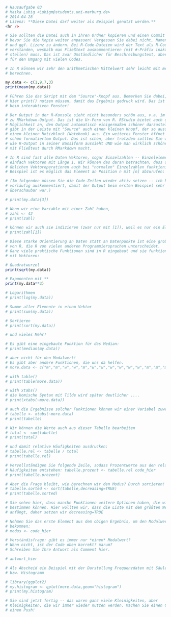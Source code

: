 
```r
# Hausaufgabe 03
# Maika Lubig <Lubigm@students.uni-marburg.de>
# 2014-04-28
# Lizenz: **Diese Datei darf weiter als Beispiel genutzt werden.**
<hr />

# Sie sollten die Datei auch in Ihren Ordner kopieren und einen Commit machen, 
# bevor Sie die Kopie weiter anpassen! Vergessen Sie dabei nicht, Namen, Datum
# und ggf. Lizenz zu ändern. Bei R-Code-Dateien wird der Text als R-Code
# verstanden, weshalb man Fließtext auskommentieren (mit #-Präfix inaktiv 
# stellen) muss. Das ist zwar Umständlicher für Beschreibungstext, aber schöner 
# für den Umgang mit vielen Codes.

# In R können wir sehr den arithmetischen Mittelwert sehr leicht mit mean()
# berechnen.

my.data <- c(1,9,7,3)
print(mean(my.data))

# Führen Sie das Skript mit dem "Source"-Knopf aus. Bemerken Sie dabei, dass wir
# hier print() nutzen müssen, damit das Ergebnis gedruck wird. Das ist anders als 
# beim interaktiven Fenster!

# Der Output in der R-Konsole sieht nicht besonders schön aus, v.a. im Vergleich
# zu RMarkdown-Output. Das ist die Ur-Form von R. RStudio bietet auch die 
# Möglichkeit an, den Output automatisch einigermaßen schöner darzustellen. Es 
# gibt in der Leiste mit "Source" auch einen kleinen Knopf, der so aussieht wie 
# einen kleinen Notizblock (Notebook) aus. Ein weiteres Fenster öffnet sich mit 
# schön formatiertem Output. Das ist schön, aber trotzdem sollten Sie wissen,
# wie R-Output in seiner Bassiform aussieht UND wie man wirklich schönen Output
# mit Fließtext durch RMarkdown macht.

# In R sind fast alle Daten Vektoren, sogar Einzelzahlen -- Einzelelemente sind
# einfach Vektoren mit Länge 1. Wir können das daran betrachten, dass die
# üblichen Vektoroperationen auch bei "normalen" Einzelzahlen funktionieren. Zum
# Beispiel ist es möglich das Element an Position n mit [n] abzurufen:

# (Im folgenden müssen Sie die Code-Zeilen wieder aktiv setzen -- ich habe sie
# vorläufig auskommentiert, damit der Output beim ersten Beispiel sehr
# überschaubar war.)

# print(my.data[3])

# Wenn wir eine Variable mit einer Zahl haben,
# zahl <- 42
# print(zahl)

# können wir auch sie indizieren (zwar nur mit [1]), weil es nur ein Element gibt
# print(zahl[1])

# Diese starke Orientierung an Daten statt an Datenpunkte ist eine große Stärke
# von R, die R von vielen anderen Programmiersprachen unterscheidet.
# Ganz viele praktische Funktionen sind in R eingebaut und sie funktionieren alle
# mit Vektoren:

# Quadratwurzel
print(sqrt(my.data))

# Exponenten mit **
print(my.data**3)

# Logarithmen
# print(log(my.data))

# Summe aller Elemente in einem Vektor
# print(sum(my.data))

# Sortieren
# print(sort(my.data))

# und vieles Mehr! 

# Es gibt eine eingebaute Funktion für das Median:
# print(median(my.data))

# aber nicht für den Modalwert!
# Es gibt aber andere Funktionen, die uns da helfen.
# more.data <- c("m","m","w","w","m","w","w","w","w","w","w","m","m","m","w","w","w")

# with table()
# print(table(more.data))

# with xtabs()
# die komische Syntax mit Tilde wird später deutlicher ....
# print(xtabs(~more.data))

# auch die Ergebnisse solcher Funktionen können wir einer Variabel zuweisen:
# tabelle <- xtabs(~more.data)
# print(tabelle)

# Wir können die Werte auch aus dieser Tabelle bearbeiten
# total <- sum(tabelle)
# print(total)

# und damit relative Häufigkeiten ausdrucken:
# tabelle.rel <- tabelle / total
# print(tabelle.rel)

# Vervollständigen Sie folgende Zeile, sodass Prozentwerte aus den relativen
# Häufigkeiten entstehen: tabelle.prozent <- tabelle.rel code_hier 
# print(tabelle.prozent)

# Aber die Frage bleibt, wie berechnen wir den Modus? Durch sortieren!
# tabelle.sorted <- sort(tabelle,decreasing=TRUE)
# print(tabelle.sorted)

# Sie sehen hier, dass manche Funktionen weitere Optionen haben, die wir
# bestimmen können. Hier wollten wir, dass die Liste mit dem größten Wert
# anfängt, daher setzen wir decreasing=TRUE

# Nehmen Sie das erste Element aus dem obigen Ergebnis, um den Modalwert zu
# bekommen:
# modus <- code_hier

# Verständisfrage: gibt es immer nur *einen* Modalwert? 
# Wenn nicht, ist der Code oben korrekt? Warum?
# Schreiben Sie Ihre Antwort als Comment hier.

# antwort_hier

# Als Abscheid ein Beispiel mit der Darstellung Frequenzdaten mit Säulendiagramm
# bzw. Histogramm

# library(ggplot2)
# my.histogram <- qplot(more.data,geom="histogram")
# print(my.histogram)

# Sie sind jetzt fertig -- das waren ganz viele Kleinigkeiten, aber
# Kleinigkeiten, die wir immer wieder nutzen werden. Machen Sie einen Commit und
# einen Push!
```


<!-- Automatically generated by RStudio [12861c30b10411e1afa60800200c9a66] -->
